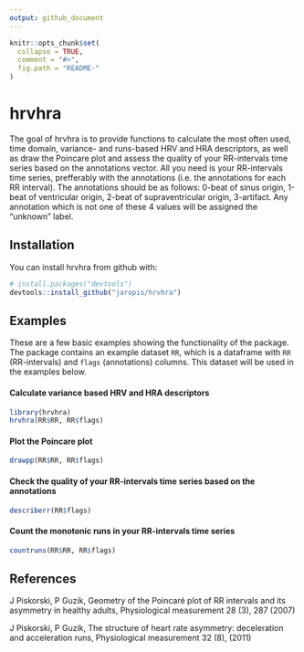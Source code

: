 ```yaml
---
output: github_document
---
```


<!-- README.md is generated from README.Rmd. Please edit that file -->

```r
knitr::opts_chunk$set(
  collapse = TRUE,
  comment = "#>",
  fig.path = "README-"
)
```

# hrvhra

The goal of hrvhra is to provide functions to calculate the most often used, time domain, variance- and runs-based HRV and HRA descriptors, as well as draw the Poincare plot and assess the quality of your RR-intervals time series based on the annotations vector. All you need is your RR-intervals time series, prefferably with the annotations (i.e. the annotations for each RR interval). The annotations should be as follows: 0-beat of sinus origin, 1-beat of ventricular origin, 2-beat of supraventricular origin, 3-artifact. Any annotation which is not one of these 4 values will be assigned the "unknown" label. 

## Installation

You can install hrvhra from github with:

```r
# install.packages("devtools")
devtools::install_github("jaropis/hrvhra")
```

## Examples

These are a few basic examples showing the functionality of the package. The package contains an example dataset `RR`, which is a dataframe with `RR` (RR-intervals) and `flags` (annotations) columns. This dataset will be used in the examples below.

#### Calculate variance based HRV and HRA descriptors

```r
library(hrvhra)
hrvhra(RR$RR, RR$flags)
```

#### Plot the Poincare plot
```r
drawpp(RR$RR, RR$flags)
```

#### Check the quality of your RR-intervals time series based on the annotations

```r
describerr(RR$flags)
```

#### Count the monotonic runs in your RR-intervals time series

```r
countruns(RR$RR, RR$flags)
```

## References
J Piskorski, P Guzik, Geometry of the Poincaré plot of RR intervals and its asymmetry in healthy adults, Physiological measurement 28 (3), 287 (2007)

J Piskorski, P Guzik, The structure of heart rate asymmetry: deceleration and acceleration runs, Physiological measurement 32 (8), (2011)
